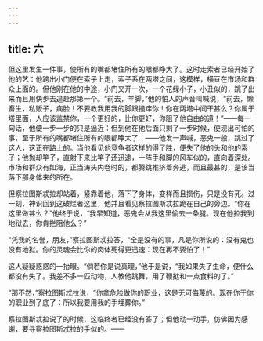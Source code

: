 ```yaml
---
---
---
```

title: 六
---



但这里发生一件事，使所有的嘴都堵住所有的眼都睁大了。这时走索者已经开始了他的艺：他跨出小门便在索子上走，索子系在两塔之间，这模样，横亘在市场和群众上面的。但他刚在他的中途，小门又开一次，一个花绿小子，小丑似的，跳了出来而且用快步去追赶那第一个。“前去，羊脚，”他的怕人的声音叫喊说，“前去，懒畜生，私贩子，病脸！不要教我用我的脚跟搔痒你！你在两塔中间干甚么？你属于塔里面，人应该监禁你，一个更好的，比你更好，你阻了他自由的道！”——每一句话，他便一步一步的只是逼近：但到他在他后面只剩了一步时候，便现出可怕的事，至于所有的嘴都堵住所有的眼都睁大了：——他发一声喊，恶鬼一般，跳过了这人，这正在路上的。当他看见他竞争者这样的得了胜，便失了他的头和他的索子；他抛却竿子，直射下来比竿子还迅速，一阵手和脚的风车似的，直向着深处。市场和群众有如海，正当涛头内卷时的，都腾跳推挤着奔逃，而且最甚的，是该当落下那身体来的所在。

但察拉图斯忒拉却站着，紧靠着他，落下了身体，变样而且损伤，只是没有死。过一刻，神识回到这破烂者这里，他并且看见察拉图斯忒拉跪在自己的旁边。“你在这里做甚么？”他终于说，“我早知道，恶鬼会从我这里偷去一条腿。现在他拉我到地狱去，你肯拦阻他么？”

“凭我的名誉，朋友，”察拉图斯忒拉答，“全是没有的事，凡是你所说的：没有鬼也没有地狱。你的灵魂会比你的肉体死得更迅速：现在再不要怕了！”

这人疑疑惑惑的一抬眼。“倘若你是说真理，”他于是说，“我如果失了生命，便什么都没有失了。我差不多一匹动物，人教他跳舞，用了鞭挞和一点食料的了。”

“那不然，”察拉图斯忒拉说，“你拿危险做你的职业，这是无可侮蔑的。现在你于你的职业到了底了：所以我要用我的手埋葬你。”

察拉图斯忒拉说了的时候，这临终者已经没有答了；但他动一动手，仿佛因为感谢，要寻察拉图斯忒拉的手似的。——